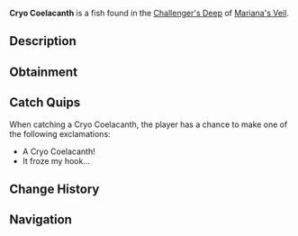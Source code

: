 {{FishInfobox
|image          = Cryo Coelacanth.png
|rarity         = Rare
|sea            = First Sea
|location       = [[Challenger's Deep]]
|sublocation    = 
|sources        = Fishing Rod
|radar_location = 
|xp             = 650
|weather        = Clear
|time           = 
|season         = Autumn
|bait           = Shrimp
|base_weight    = 21
|base_value     = 500
|weight_range   = 14
|base_chance    = 11
|base_resil     = 30
}}
'''Cryo Coelacanth''' is a {{Rarity|Rare}} fish found in the [[Challenger's Deep]] of [[Mariana's Veil]].

== Description ==
{{Description|A prehistoric fish with icy blue fins that glow faintly in the dark.|Bestiary Entry}}

== Obtainment ==
{{Description|Appears during the coldest nights, when the moon is full.|Bestiary Hint}}
{{Fish Availability|
Mariana's Veil/Challenger's Deep
|top_rods      = 
Leviathan's Fang Rod\299728.3\321745.46;
Trident Rod\280788.05\301341.67;
Free Spirit Rod\278779.5\303001.7;
Rapid Rod\247281.77\299504.93;
Firefly Rod\245896.1\298634.27;
Training Rod\223191.4\272239.91;
Plastic Rod\225909.66\189533.38;
Buddy Bond Rod\167818.6\172246.9;
Fungal Rod\194772.19\236622.7;
Antler Rod\171762.59\208669.05;
No-Life Rod\198615.19\213075.1;
Astralhook Rod\198252.34\187011.8;
Ethereal Prism Rod\197438.21\187804.84;
Seraphic Rod\183615.48\188823.35;
Challenger's Rod\172767.95\185460.57;
Rod Of The Forgotten Fang\171899.5\184524.45;
Blazebringer Rod\170205.56\184922.18;
Verdant Shear Rod\161260.45\176541.81;
Rod Of The Exalted One\160518.1\172293.5;
Zeus Rod\160448.59\171994.46;
Rod Of The Depths\156232.3\167709.44;
Depthseeker Rod\149336.56\165078.13;
Volcanic Rod\145868.84\161244.87;
Avalanche Rod\134723.98\149170.67;
Steady Rod\66221.6\69773.15
|recommended   = Trident Rod
}}

== Catch Quips ==
When catching a Cryo Coelacanth, the player has a chance to make one of the following exclamations:
* A Cryo Coelacanth!
* It froze my hook...

== Change History ==
{{Change History|{{subst:Current Version}}}}

== Navigation ==
{{Fish Navbox|Challenger's Deep}}